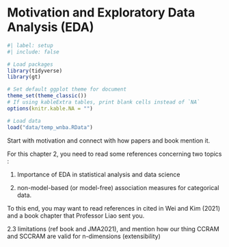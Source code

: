 # Motivation and Exploratory Data Analysis (EDA) {#sec-motiv-eda}

```r
#| label: setup
#| include: false

# Load packages
library(tidyverse)
library(gt)

# Set default ggplot theme for document
theme_set(theme_classic())
# If using kableExtra tables, print blank cells instead of `NA`
options(knitr.kable.NA = "")

# Load data
load("data/temp_wnba.RData")
```

Start with motivation and connect with how papers and book mention it.

For this chapter 2, you need to read some references concerning two topics :

1) Importance of EDA in statistical analysis and data science

2) non-model-based (or model-free) association measures for categorical data.

To this end, you may want to read references in cited in Wei and Kim (2021) and a book chapter that Professor Liao sent you. 

2.3 limitations (ref book and JMA2021), and mention how our thing CCRAM and SCCRAM are valid for n-dimensions (extensibility)